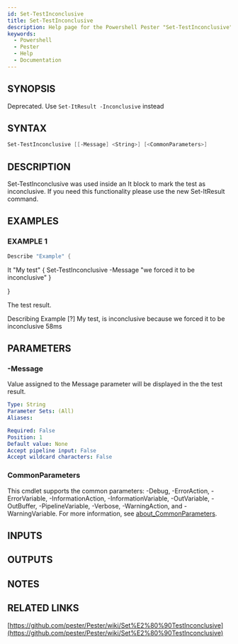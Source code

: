 ```yaml
---
id: Set-TestInconclusive
title: Set-TestInconclusive
description: Help page for the Powershell Pester "Set-TestInconclusive" command
keywords:
  - Powershell
  - Pester
  - Help
  - Documentation
---
```


## SYNOPSIS
Deprecated.
Use `Set-ItResult -Inconclusive` instead

## SYNTAX

```powershell
Set-TestInconclusive [[-Message] <String>] [<CommonParameters>]
```

## DESCRIPTION
Set-TestInconclusive was used inside an It block to mark the test as inconclusive.
If you need this functionality please use the new Set-ItResult command.

## EXAMPLES

### EXAMPLE 1
```powershell
Describe "Example" {
```

It "My test" {
        Set-TestInconclusive -Message "we forced it to be inconclusive"
    }

}

The test result.

Describing Example
    \[?\] My test, is inconclusive because we forced it to be inconclusive 58ms

## PARAMETERS

### -Message
Value assigned to the Message parameter will be displayed in the the test result.

```yaml
Type: String
Parameter Sets: (All)
Aliases:

Required: False
Position: 1
Default value: None
Accept pipeline input: False
Accept wildcard characters: False
```

### CommonParameters
This cmdlet supports the common parameters: -Debug, -ErrorAction, -ErrorVariable, -InformationAction, -InformationVariable, -OutVariable, -OutBuffer, -PipelineVariable, -Verbose, -WarningAction, and -WarningVariable. For more information, see [about_CommonParameters](http://go.microsoft.com/fwlink/?LinkID=113216).

## INPUTS

## OUTPUTS

## NOTES

## RELATED LINKS

[https://github.com/pester/Pester/wiki/Set%E2%80%90TestInconclusive](https://github.com/pester/Pester/wiki/Set%E2%80%90TestInconclusive)
